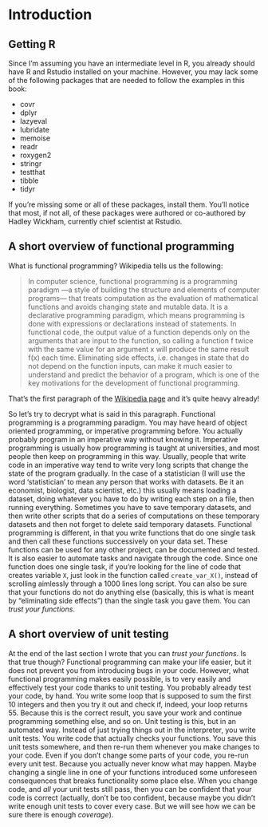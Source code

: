 # Introduction {#intro}

## Getting R {#get_r}

Since I'm assuming you have an intermediate level in R, you already should have R and Rstudio installed
on your machine. However, you may lack some of the following packages that are needed to follow the 
examples in this book:

* covr
* dplyr
* lazyeval
* lubridate
* memoise
* readr
* roxygen2
* stringr
* testthat
* tibble
* tidyr

If you're missing some or all of these packages, install them. You'll notice that most, if not all,
of these packages were authored or co-authored by Hadley Wickham, currently chief scientist at Rstudio.

## A short overview of functional programming {#fprog_overview}

What is functional programming? Wikipedia tells us the following:

> In computer science, functional programming is a programming paradigm —a style of building the 
> structure and elements of computer programs— that treats computation as the evaluation of 
> mathematical functions and avoids changing state and mutable data. It is a declarative 
> programming paradigm, which means programming is done with expressions or declarations 
> instead of statements. In functional code, the output value of a function depends only on the 
> arguments that are input to the function, so calling a function f twice with the same value for 
> an argument x will produce the same result f(x) each time. Eliminating side effects, i.e. changes
> in state that do not depend on the function inputs, can make it much easier to understand and 
> predict the behavior of a program, which is one of the key motivations for the development of 
> functional programming.

That's the first paragraph of the 
[Wikipedia page](https://en.wikipedia.org/wiki/Functional_programming) and it's quite heavy already!

So let's try to decrypt what is said in this paragraph. Functional programming is a programming
paradigm. You may have heard of object oriented programming, or imperative programming before. You
actually probably program in an imperative way without knowing it. Imperative programming is
usually how programming is taught at universities, and most people then keep on programming in this
way. Usually, people that write code in an imperative way tend to write very long scripts that 
change the state of the program gradually. In the case of a statistician 
(I will use the word 'statistician' to mean any person that works with datasets. Be
it an economist, biologist, data scientist, etc.) this usually means loading a dataset, doing
whatever you have to do by writing each step on a file, then running everything. Sometimes you 
have to save temporary datasets, and then write other scripts that do a series of computations
on these temporary datasets and then not forget to delete said temporary datasets. Functional 
programming is different, in that you write functions that do one single task and then call these 
functions successively on your data set. These functions can be used for any other project, can 
be documented and tested. It is also easier to automate tasks and navigate through the code. 
Since one function does one single task, if you're looking for the line of code that creates 
variable `X`, just look in the function called `create_var_X()`, instead of scrolling aimlessly 
through a 1000 lines long script. You can also be sure that your functions do not do anything else
(basically, this is what is meant by "eliminating side effects") than the single task you gave them.
You can *trust your functions*.

## A short overview of unit testing {#unit_overview}

At the end of the last section I wrote that you can *trust your functions*. Is that true though?
Functional programming can make your life easier, but it does not prevent you from introducing
bugs in your code. However, what functional programming makes easily possible, is to very easily 
and effectively test your code thanks to unit testing. You probably already test your code, by 
hand. You write some loop that is supposed to sum the first 10 integers and then you try it out 
and check if, indeed, your loop returns 55. Because this is the correct result, you save your work 
and continue programming something else, and so on. Unit testing is this, but in an automated way. 
Instead of just trying things out in the interpreter, you write unit tests. You write code that 
actually checks your functions. You save this unit tests somewhere, and then re-run them whenever 
you make changes to your code. Even if you don't change some parts of your code, you re-run every 
unit test. Because you actually never know what may happen. Maybe changing a single line in one of 
your functions introduced some unforeseen consequences that breaks functionality some place else. 
When you change code, and *all* your unit tests still pass, then you can be confident that your 
code is correct (actually, don't be too confident, because maybe you didn't write enough unit 
tests to cover every case. But we will see how we can be sure there is enough *coverage*).
